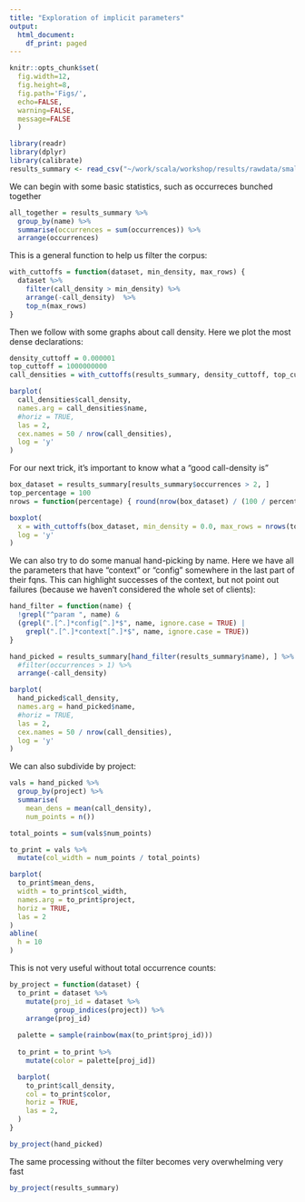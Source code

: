```yaml
---
title: "Exploration of implicit parameters"
output:
  html_document:
    df_print: paged
---
```


```r
knitr::opts_chunk$set(
  fig.width=12, 
  fig.height=8, 
  fig.path='Figs/',
  echo=FALSE,
  warning=FALSE,
  message=FALSE
  )
```

```r
library(readr)
library(dplyr)
library(calibrate)
results_summary <- read_csv("~/work/scala/workshop/results/rawdata/small/contextcandidates/definitions.csv")
``` 

We can begin with some basic statistics, such as occurreces bunched together

```r
all_together = results_summary %>%
  group_by(name) %>%
  summarise(occurrences = sum(occurrences)) %>%
  arrange(occurrences)
```

This is a general function to help us filter the corpus:

```r
with_cuttoffs = function(dataset, min_density, max_rows) {
  dataset %>%
    filter(call_density > min_density) %>%
    arrange(-call_density)  %>%
    top_n(max_rows)
}
```

Then we follow with some graphs about call density. Here we plot the most dense declarations:

```r

density_cuttoff = 0.000001
top_cuttoff = 1000000000
call_densities = with_cuttoffs(results_summary, density_cuttoff, top_cuttoff)

barplot(
  call_densities$call_density,
  names.arg = call_densities$name,
  #horiz = TRUE,
  las = 2,
  cex.names = 50 / nrow(call_densities),
  log = 'y'
)
```

For our next trick, it's important to know what a "good call-density is"
```r
box_dataset = results_summary[results_summary$occurrences > 2, ]
top_percentage = 100
nrows = function(percentage) { round(nrow(box_dataset) / (100 / percentage)) }

boxplot(
  x = with_cuttoffs(box_dataset, min_density = 0.0, max_rows = nrows(top_percentage))$call_density,
  log = 'y'
)
```

We can also try to do some manual hand-picking by name. Here we have all the parameters that have "context" or "config" somewhere in the last part of their fqns. This can highlight successes of the context, but not point out failures (because we haven't considered the whole set of clients):

```r
hand_filter = function(name) {
  !grepl("^param ", name) &
  (grepl(".[^.]*config[^.]*$", name, ignore.case = TRUE) |
    grepl(".[^.]*context[^.]*$", name, ignore.case = TRUE))
}

hand_picked = results_summary[hand_filter(results_summary$name), ] %>%
  #filter(occurrences > 1) %>%
  arrange(-call_density)

barplot(
  hand_picked$call_density,
  names.arg = hand_picked$name,
  #horiz = TRUE,
  las = 2,
  cex.names = 50 / nrow(call_densities),
  log = 'y'
)
```

We can also subdivide by project:

```r
vals = hand_picked %>% 
  group_by(project) %>%
  summarise(
    mean_dens = mean(call_density), 
    num_points = n())

total_points = sum(vals$num_points)

to_print = vals %>% 
  mutate(col_width = num_points / total_points)

barplot(
  to_print$mean_dens,
  width = to_print$col_width,
  names.arg = to_print$project,
  horiz = TRUE,
  las = 2
)
abline(
  h = 10
)
```

This is not very useful without total occurrence counts:

```r
by_project = function(dataset) {
  to_print = dataset %>% 
    mutate(proj_id = dataset %>%
           group_indices(project)) %>%
    arrange(proj_id)
  
  palette = sample(rainbow(max(to_print$proj_id)))
  
  to_print = to_print %>%
    mutate(color = palette[proj_id])

  barplot(
    to_print$call_density,
    col = to_print$color,
    horiz = TRUE,
    las = 2,
  )
}

```

```r
by_project(hand_picked)
```

The same processing without the filter becomes very overwhelming very fast

```r
by_project(results_summary)
```




